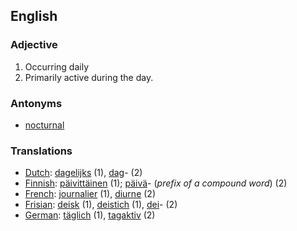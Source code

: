 ==English==

===Adjective===
#Occurring daily
#Primarily active during the day. 

===Antonyms===
*[[nocturnal]]

===Translations===
*[[Dutch]]: [[dagelijks]] (1), [[dag]]- (2)
*[[Finnish]]: [[päivittäinen]] (1); [[päivä]]- (''prefix of a compound word'') (2)
*[[French]]: [[journalier]] (1), [[diurne]] (2)
*[[Frisian]]: [[deisk]] (1), [[deistich]] (1), [[dei]]- (2)
*[[German]]: [[täglich]] (1), [[tagaktiv]] (2)